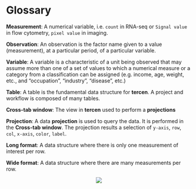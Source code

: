 # Glossary

__Measurement__: A numerical variable, i.e. `count` in RNA-seq or `Signal value` in flow cytometry, `pixel value` in imaging.

__Observation__: An observation is the factor name given to a value (measurement), at a particular period, of a particular variable.

__Variable__: A variable is a characteristic of a unit being observed that may assume more than one of a set of values to which a numerical measure or a category from a classification can be assigned (e.g. income, age, weight, etc., and “occupation”, “industry”, “disease”, etc.)

__Table__: A table is the fundamental data structure for __tercen__. A project and workflow is composed of many tables.

__Cross-tab window__: The view in __tercen__ used to perform a __projections__

__Projection__:  A data __projection__ is used to query the data. It is performed in the __Cross-tab window__. The projection results a selection of  `y-axis`, `row`, `col`, `x-axis`, `color`, `label`. 

__Long format__: A data structure where there is only one measurement of interest per row.

__Wide format__: A data structure where there are many measurements per row.


<center>![](images/goldfish.png)</center>